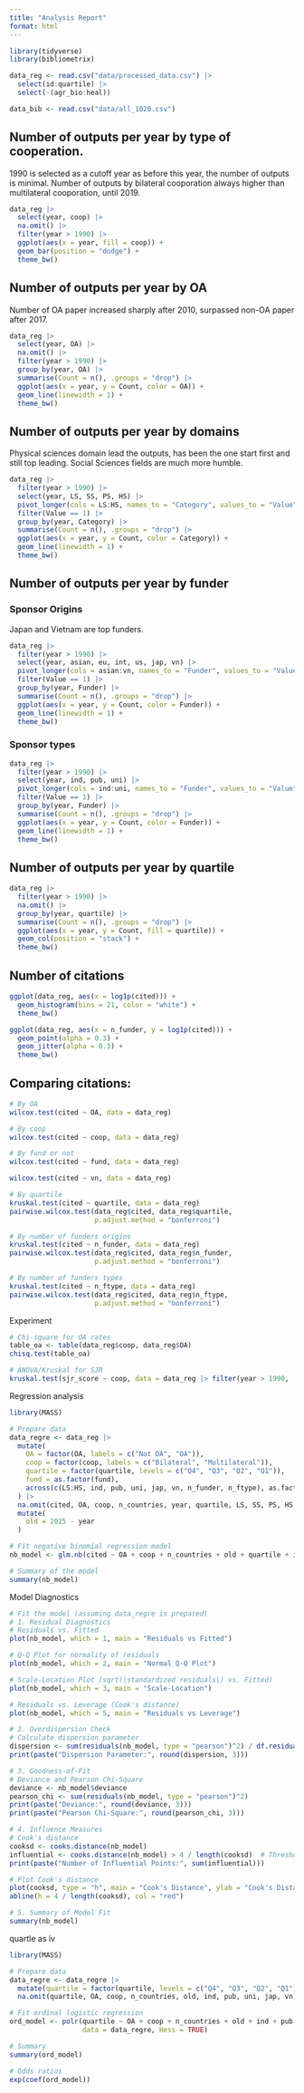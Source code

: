 ```yaml
---
title: "Analysis Report"
format: html
---
```



```r
library(tidyverse)
library(bibliometrix)

data_reg <- read.csv("data/processed_data.csv") |>
  select(id:quartile) |>
  select(-(agr_bio:heal))

data_bib <- read.csv("data/all_1020.csv")
```

## Number of outputs per year by type of cooperation.

1990 is selected as a cutoff year as before this year, the number of outputs is minimal.
Number of outputs by bilateral cooporation always higher than multilateral cooporation, until 2019.

```r
data_reg |> 
  select(year, coop) |>
  na.omit() |> 
  filter(year > 1990) |> 
  ggplot(aes(x = year, fill = coop)) +
  geom_bar(position = "dodge") +
  theme_bw()
```

## Number of outputs per year by OA

Number of OA paper increased sharply after 2010, surpassed non-OA paper after 2017.

```r
data_reg |>
  select(year, OA) |> 
  na.omit() |>
  filter(year > 1990) |>
  group_by(year, OA) |>
  summarise(Count = n(), .groups = "drop") |>
  ggplot(aes(x = year, y = Count, color = OA)) +
  geom_line(linewidth = 1) +
  theme_bw()
```

## Number of outputs per year by domains

Physical sciences domain lead the outputs, has been the one start first and still top leading.
Social Sciences fields are much more humble.

```r
data_reg |>
  filter(year > 1990) |>
  select(year, LS, SS, PS, HS) |>
  pivot_longer(cols = LS:HS, names_to = "Category", values_to = "Value") |>
  filter(Value == 1) |>
  group_by(year, Category) |>
  summarise(Count = n(), .groups = "drop") |>
  ggplot(aes(x = year, y = Count, color = Category)) +
  geom_line(linewidth = 1) +
  theme_bw()
```

## Number of outputs per year by funder

### Sponsor Origins

Japan and Vietnam are top funders.

```r
data_reg |>
  filter(year > 1990) |>
  select(year, asian, eu, int, us, jap, vn) |>
  pivot_longer(cols = asian:vn, names_to = "Funder", values_to = "Value") |>
  filter(Value == 1) |>
  group_by(year, Funder) |>
  summarise(Count = n(), .groups = "drop") |>
  ggplot(aes(x = year, y = Count, color = Funder)) +
  geom_line(linewidth = 1) +
  theme_bw()
```

### Sponsor types


```r
data_reg |>
  filter(year > 1990) |>
  select(year, ind, pub, uni) |>
  pivot_longer(cols = ind:uni, names_to = "Funder", values_to = "Value") |>
  filter(Value == 1) |>
  group_by(year, Funder) |>
  summarise(Count = n(), .groups = "drop") |>
  ggplot(aes(x = year, y = Count, color = Funder)) +
  geom_line(linewidth = 1) +
  theme_bw()
```

## Number of outputs per year by quartile

```r
data_reg |>
  filter(year > 1990) |>
  na.omit() |>
  group_by(year, quartile) |>
  summarise(Count = n(), .groups = "drop") |>
  ggplot(aes(x = year, y = Count, fill = quartile)) +
  geom_col(position = "stack") +
  theme_bw()
```

## Number of citations


```r
ggplot(data_reg, aes(x = log1p(cited))) +
  geom_histogram(bins = 21, color = "white") +
  theme_bw()

ggplot(data_reg, aes(x = n_funder, y = log1p(cited))) +
  geom_point(alpha = 0.3) +
  geom_jitter(alpha = 0.3) +
  theme_bw()
```

## Comparing citations:

```r
# By OA
wilcox.test(cited ~ OA, data = data_reg)

# By coop
wilcox.test(cited ~ coop, data = data_reg)

# By fund or not
wilcox.test(cited ~ fund, data = data_reg)

wilcox.test(cited ~ vn, data = data_reg)

# By quartile
kruskal.test(cited ~ quartile, data = data_reg)
pairwise.wilcox.test(data_reg$cited, data_reg$quartile,
                     p.adjust.method = "bonferroni")

# By number of funders origins
kruskal.test(cited ~ n_funder, data = data_reg)
pairwise.wilcox.test(data_reg$cited, data_reg$n_funder,
                     p.adjust.method = "bonferroni")

# By number of funders types
kruskal.test(cited ~ n_ftype, data = data_reg)
pairwise.wilcox.test(data_reg$cited, data_reg$n_ftype,
                     p.adjust.method = "bonferroni")
```

Experiment


```r
# Chi-square for OA rates
table_oa <- table(data_reg$coop, data_reg$OA)
chisq.test(table_oa)

# ANOVA/Kruskal for SJR
kruskal.test(sjr_score ~ coop, data = data_reg |> filter(year > 1990, !is.na(sjr_score)))
```

Regression analysis

```r
library(MASS)

# Prepare data
data_regre <- data_reg |> 
  mutate(
    OA = factor(OA, labels = c("Not OA", "OA")),
    coop = factor(coop, labels = c("Bilateral", "Multilateral")),
    quartile = factor(quartile, levels = c("Q4", "Q3", "Q2", "Q1")),
    fund = as.factor(fund),
    across(c(LS:HS, ind, pub, uni, jap, vn, n_funder, n_ftype), as.factor)
  ) |> 
  na.omit(cited, OA, coop, n_countries, year, quartile, LS, SS, PS, HS, ind, pub, uni, jap, vn, n_ftype) |> 
  mutate(
    old = 2025 - year
  )

# Fit negative binomial regression model
nb_model <- glm.nb(cited ~ OA + coop + n_countries + old + quartile + ind + pub + uni + jap + vn, data = data_regre)

# Summary of the model
summary(nb_model)
```


Model Diagnostics


```r
# Fit the model (assuming data_regre is prepared)
# 1. Residual Diagnostics
# Residuals vs. Fitted
plot(nb_model, which = 1, main = "Residuals vs Fitted")

# Q-Q Plot for normality of residuals
plot(nb_model, which = 2, main = "Normal Q-Q Plot")

# Scale-Location Plot (sqrt(|standardized residuals|) vs. Fitted)
plot(nb_model, which = 3, main = "Scale-Location")

# Residuals vs. Leverage (Cook's distance)
plot(nb_model, which = 5, main = "Residuals vs Leverage")

# 2. Overdispersion Check
# Calculate dispersion parameter
dispersion <- sum(residuals(nb_model, type = "pearson")^2) / df.residual(nb_model)
print(paste("Dispersion Parameter:", round(dispersion, 3)))

# 3. Goodness-of-Fit
# Deviance and Pearson Chi-Square
deviance <- nb_model$deviance
pearson_chi <- sum(residuals(nb_model, type = "pearson")^2)
print(paste("Deviance:", round(deviance, 3)))
print(paste("Pearson Chi-Square:", round(pearson_chi, 3)))

# 4. Influence Measures
# Cook's distance
cooksd <- cooks.distance(nb_model)
influential <- cooks.distance(nb_model) > 4 / length(cooksd)  # Threshold: 4/n
print(paste("Number of Influential Points:", sum(influential)))

# Plot Cook's distance
plot(cooksd, type = "h", main = "Cook's Distance", ylab = "Cook's Distance")
abline(h = 4 / length(cooksd), col = "red")

# 5. Summary of Model Fit
summary(nb_model)
```


quartle as iv


```r
library(MASS)

# Prepare data
data_regre <- data_regre |>
  mutate(quartile = factor(quartile, levels = c("Q4", "Q3", "Q2", "Q1"), ordered = TRUE)) |>
  na.omit(quartile, OA, coop, n_countries, old, ind, pub, uni, jap, vn)

# Fit ordinal logistic regression
ord_model <- polr(quartile ~ OA + coop + n_countries + old + ind + pub + uni + jap + vn, 
                  data = data_regre, Hess = TRUE)

# Summary
summary(ord_model)

# Odds ratios
exp(coef(ord_model))
```





